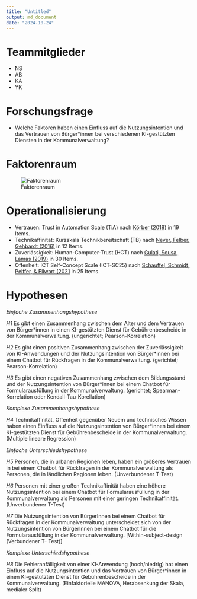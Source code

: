```yaml
---
title: "Untitled"
output: md_document
date: "2024-10-24"
---
```


# Teammitglieder
* NS
* AB
* KA
* YK

# Forschungsfrage
* Welche Faktoren haben einen Einfluss auf die Nutzungsintention und das Vertrauen von Bürger*innen bei verschiedenen KI-gestützten Diensten in der Kommunalverwaltung?


# Faktorenraum
![Faktorenraum](readme_files/Faktorenraum_Gruppe 1.png)


# Operationalisierung

* Vertrauen: Trust in Automation Scale (TiA) nach [Körber (2018)](https://link.springer.com/chapter/10.1007/978-3-319-96074-6_2 "Körber, M.(2018. Theoretical Considerations and Development of a Questionnaire to Measure Trust in Automation. In: Proceedings of the 20th Congress of the International Ergonomics Association (IEA 2018), Springer, Cham.") in 19 Items.
* Technikaffinität: Kurzskala Technikbereitschaft (TB) nach [Neyer, Felber, Gehbardt (2016)](https://doi.org/10.6102/zis244 "Neyer, F. J., Felber, J., & Gebhardt, C.(2016)") in 12 Items.
* Zuverlässigkeit: Human-Computer-Trust (HCT) nach [Gulati, Sousa, Lamas (2019)](https://doi.org/10.1080/0144929X.2019.1656779 "Gulati, S., Sousa, S., Lamas, D.(2019)") in 30 Items. 
* Offenheit: ICT Self-Concept Scale (ICT-SC25) nach [Schauffel, Schmidt, Peiffer, & Ellwart (2021](https://doi.org/10.6102/zis308_exz "Schauffel, N., Schmidt, I., Peiffer, H., & Ellwart, T.(2021)") in 25 Items.

# Hypothesen

*Einfache Zusammenhangshypothese*

*H1* Es gibt einen Zusammenhang zwischen dem Alter und dem Vertrauen von Bürger*innen in einen KI-gestützten Dienst für Gebührenbescheide in der Kommunalverwaltung. (ungerichtet; Pearson-Korrelation)

*H2* Es gibt einen positiven Zusammenhang zwischen der Zuverlässigkeit von KI-Anwendungen und der Nutzungsintention von Bürger*innen bei einem Chatbot für Rückfragen in der Kommunalverwaltung. (gerichtet; Pearson-Korrelation)

*H3* Es gibt einen negativen Zusammenhang zwischen dem Bildungsstand und der Nutzungsintention von Bürger*innen bei einem Chatbot für Formularausfüllung in der Kommunalverwaltung. (gerichtet; Spearman-Korrelation oder Kendall-Tau-Korellation)

*Komplexe Zusammenhangshypothese*

*H4* Technikaffinität, Offenheit gegenüber Neuem und technisches Wissen haben einen Einfluss auf die Nutzungsintention von Bürger*innen bei einem KI-gestützten Dienst für Gebührenbescheide in der Kommunalverwaltung. (Multiple lineare Regression)

*Einfache Unterschiedshypothese*

*H5* Personen, die in urbanen Regionen leben, haben ein größeres Vertrauen in bei einem Chatbot für Rückfragen in der Kommunalverwaltung als Personen, die in ländlichen Regionen leben. (Unverbundener T-Test)

*H6* Personen mit einer großen Technikaffinität haben eine höhere Nutzungsintention bei einem Chatbot für Formularausfüllung in der Kommunalverwaltung als Personen mit einer geringen Technikaffinität. (Unverbundener T-Test)

*H7*  Die Nutzungsintention von BürgerInnen bei einem Chatbot für Rückfragen in der Kommunalverwaltung unterscheidet sich von der Nutzungsintention von BürgerInnen bei einem Chatbot für die Formularausfüllung in der Kommunalverwaltung. [Within-subject-design (Verbundener T- Test)]

*Komplexe Unterschiedshypothese*

*H8* Die Fehleranfälligkeit von einer KI-Anwendung (hoch/niedrig) hat einen Einfluss auf die Nutzungsintention und das Vertrauen von Bürger*innen in einen KI-gestützten Dienst für Gebührenbescheide in der Kommunalverwaltung. (Einfaktorielle MANOVA, Herabsenkung der Skala, medialer Split)



